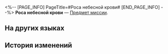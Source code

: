 <%-- [PAGE_INFO]
PageTitle=#Роса небесной крови#
[END_PAGE_INFO] --%>
{{Предмет Инфобокс
|id          = 140591
|Изображение = Предмет Роса небесной крови.png
|Тип         = Предмет миссии
|Инвентарь   = Миссии
|Редкость    = 3
|Эффект      = 
|Описание    = Говорят, когда-то Фагуса закопала на дне морском двенадцать бутылей прекрасного вина, собираясь насладиться им через тысячу лет. Однако чёрное течение поглотило песнь Кубка Изобилия, и бутылки так и не были вскрыты.
}}
{{Описание|В этом сосуде хранится самое сладкое вино из двенадцати, его доставила на сушу последняя сирена. Заключённая в бутыли божественная сила способна разгонять туманы.}}
'''Роса небесной крови''' — [[Предмет миссии]].

==На других языках==
{{На других языках
|en   = Dew of Divine Blood
|zhs  = 神血蜜露
|zht  = 神血蜜露
|ja   = 神血の蜜露
|ko   = 신혈 감로
|es   = Rocío de sangre divina
|fr   = Rosée de sang divin
|ru   = Роса небесной крови
|th   = น้ำค้างโลหิตเทพ
|vi   = Mật Ngọt Máu Thần
|de   = Tau des göttlichen Blutes
|id   = Madu Darah Ilahi
|pt   = Orvalho de Sangue Divino
}}

==История изменений==
{{История изменений|3.5}}